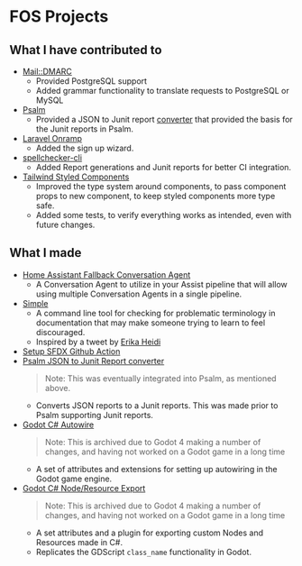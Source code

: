 

<div className="flex space-x-10 items-center w-full">
<Undraw name="proud_coder" className="h-48" />

# FOS Projects

</div>

## What I have contributed to

- [Mail::DMARC](https://github.com/msimerson/mail-dmarc)
    - Provided PostgreSQL support
    - Added grammar functionality to translate requests to PostgreSQL or MySQL
- [Psalm](https://github.com/vimeo/psalm)
    - Provided a JSON to Junit report [converter](https://github.com/m50/psalm-json-to-junit)
        that provided the basis for the Junit reports in Psalm.
- [Laravel Onramp](https://github.com/tightenco/onramp)
    - Added the sign up wizard.
- [spellchecker-cli](https://github.com/tbroadley/spellchecker-cli)
    - Added Report generations and Junit reports for better CI integration.
- [Tailwind Styled Components](https://github.com/MathiasGilson/Tailwind-Styled-Component)
    - Improved the type system around components, to pass component props to new component, to keep styled components more type safe.
    - Added some tests, to verify everything works as intended, even with future changes.

## What I made

- [Home Assistant Fallback Conversation Agent](https://github.com/m50/ha-fallback-conversation)
    - A Conversation Agent to utilize in your Assist pipeline that will allow using multiple
      Conversation Agents in a single pipeline.
- [Simple](https://github.com/m50/simple)
    - A command line tool for checking for problematic terminology in documentation
        that may make someone trying to learn to feel discouraged.
    - Inspired by a tweet by [Erika Heidi](https://twitter.com/erikaheidi/status/1224292904283201536?s=20)
- [Setup SFDX Github Action](https://github.com/m50/setup-sfdx-action)
- [Psalm JSON to Junit Report converter](https://github.com/m50/psalm-json-to-junit)
    > Note: This was eventually integrated into Psalm, as mentioned above.
    - Converts JSON reports to a Junit reports. This was made prior to Psalm supporting Junit reports.
- [Godot C# Autowire](https://github.com/m50/Godot-CSharp-Autowire)
    > Note: This is archived due to Godot 4 making a number of changes, and having not worked on a Godot game in a long time
    - A set of attributes and extensions for setting up autowiring in the Godot game engine.
- [Godot C# Node/Resource Export](https://github.com/m50/Godot-CSharp-Node-Exports)
    > Note: This is archived due to Godot 4 making a number of changes, and having not worked on a Godot game in a long time
    - A set attributes and a plugin for exporting custom Nodes and Resources made in C#.
    - Replicates the GDScript `class_name` functionality in Godot.

<div className="flex space-x-10 items-center w-full mt-20">
<Undraw name="completing" className="h-48" />

